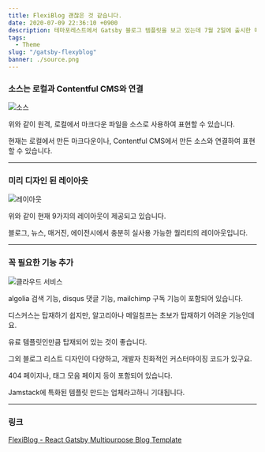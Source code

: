 ```yaml
---
title: FlexiBlog 괜찮은 것 같습니다.
date: 2020-07-09 22:36:10 +0900
description: 테마포레스트에서 Gatsby 블로그 템플릿을 보고 있는데 7월 2일에 출시한 따끈따끈한 템플릿이 있어 알려드립니다.
tags:
  - Theme
slug: "/gatsby-flexyblog"
banner: ./source.png
---
```


### 소스는 로컬과 Contentful CMS와 연결

![소스](./source.png)

위와 같이 원격, 로컬에서 마크다운 파일을 소스로 사용하여 표현할 수 있습니다.

현재는 로컬에서 만든 마크다운이나, Contentful CMS에서 만든 소스와 연결하여 표현할 수 있습니다.

---

### 미리 디자인 된 레이아웃

![레이아웃](./layouts.png)

위와 같이 현재 9가지의 레이아웃이 제공되고 있습니다.

블로그, 뉴스, 매거진, 에이전시에서 충분히 실사용 가능한 퀄리티의 레이아웃입니다.

---

### 꼭 필요한 기능 추가

![클라우드 서비스](./service.png)

algolia 검색 기능, disqus 댓글 기능, mailchimp 구독 기능이 포함되어 있습니다.

디스커스는 탑재하기 쉽지만, 알고리아나 메일침프는 초보가 탑재하기 어려운 기능인데요.

유료 템플릿인만큼 탑재되어 있는 것이 좋습니다.

그외 블로그 리스트 디자인이 다양하고, 개발자 친화적인 커스터마이징 코드가 있구요.

404 페이지나, 태그 모음 페이지 등이 포함되어 있습니다.

Jamstack에 특화된 템플릿 만드는 업체라고하니 기대됩니다.

---

### 링크

<a href="https://themeforest.net/item/flexiblog-react-gatsby-blog-template/27538998" target="_blank" rel="noopener noreferrer">FlexiBlog - React Gatsby Multipurpose Blog Template</a>

